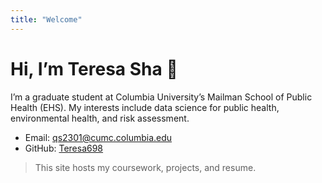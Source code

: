 ```yaml
---
title: "Welcome"
---
```


# Hi, I'm Teresa Sha 👋

I'm a graduate student at Columbia University’s Mailman School of Public Health (EHS).
My interests include data science for public health, environmental health, and risk assessment.

- Email: [qs2301@cumc.columbia.edu](mailto:qs2301@cumc.columbia.edu)
- GitHub: [Teresa698](https://github.com/Teresa698)

> This site hosts my coursework, projects, and resume.
